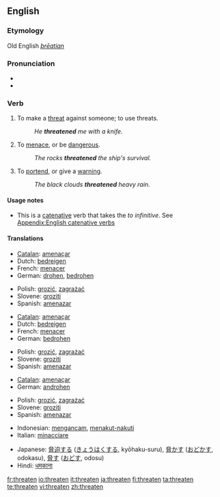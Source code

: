 ==English==

===Etymology===
Old English ''[[þrēatian]]''

===Pronunciation===
* {{IPA|/ˈθret.ən/}}
* {{audio|en-us-threaten.ogg|Audio (US)}}

===Verb===
{{en-verb}}

# To make a [[threat]] against someone; to use threats.
#: ''He '''threatened''' me with a knife.''
# To [[menace]], or be [[dangerous]].
#: ''The rocks '''threatened''' the ship's survival.''
# To [[portend]], or give a [[warning]].
#: ''The black clouds '''threatened''' heavy rain.''

====Usage notes====
* This is a [[catenative]] verb that takes the ''to infinitive''. See [[Appendix:English catenative verbs]]

====Translations====
{{trans-top|To make a threat against someone; to use threats}}
* [[Catalan]]: [[amenaçar]]
* Dutch: [[bedreigen]]
* French: [[menacer]]
* German: [[drohen]], [[bedrohen]]
{{trans-mid}}
* Polish: [[grozić]], [[zagrażać]]
* Slovene: [[groziti]]
* Spanish: [[amenazar]]
{{trans-bottom}}

{{trans-top|To menace, or be dangerous}}
* [[Catalan]]: [[amenaçar]]
* Dutch: [[bedreigen]]
* French: [[menacer]]
* German: [[bedrohen]]
{{trans-mid}}
* Polish: [[grozić]], [[zagrażać]]
* Slovene: [[groziti]]
* Spanish: [[amenazar]]
{{trans-bottom}}

{{trans-top|To portend, or give a warning}}
* [[Catalan]]: [[amenaçar]]
* German: [[androhen]]
{{trans-mid}}
* Polish: [[grozić]], [[zagrażać]]
* Slovene: [[groziti]]
* Spanish: [[amenazar]]
{{trans-bottom}}

{{ttbc-top}}
* Indonesian: [[ancam|mengancam]], [[takut|menakut-nakuti]]
* Italian: [[minacciare]]
{{ttbc-mid}}
* Japanese: [[脅迫]]する ([[きょうはく]]する, kyōhaku-suru), [[脅かす]] ([[おどかす]], odokasu), [[脅す]] ([[おどす]], odosu)
* Hindi: [[धमकाना]]
{{ttbc-bottom}}

[[fr:threaten]]
[[io:threaten]]
[[it:threaten]]
[[ja:threaten]]
[[fi:threaten]]
[[ta:threaten]]
[[te:threaten]]
[[vi:threaten]]
[[zh:threaten]]